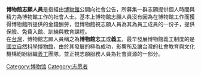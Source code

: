'''博物館志願人員'''是指經由[[博物館|博物館]]公開向社會公告，所募集一群志願提供個人時間與精力為博物館工作的社會人士。基本上博物館志願人員沒有因為在博物館工作而獲得博物館所提供的金錢酬勞，但博物館視志願人員為其為員工成員的一份子，提供保險、免費入館、訓練與教育課程。<br />

在[[台灣|台灣]]，博物館志願人員稱之為'''博物館志工'''或'''義工'''，最早發展博物館義工制度的是[[國立自然科學博物館|國立自然科學博物館]]，由於其發展的極為成功，影響所及讓台灣的社會教育與文化機構紛紛組織[[義工|義工]]團隊，並正視志願服務人員為社會資源的一部分。

{{Job-stub}}
[[Category:博物馆|Category:博物馆]]
[[Category:志愿者|Category:志愿者]]

<!-- 上海博物馆志愿者论坛：www.ourmuseum.cn
[http://www.ourmuseum.cn] -->